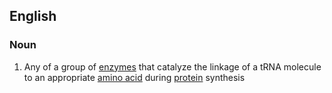 ==English==

===Noun===
{{wikipedia}}
{{en-noun|head=[[aminoacyl]] [[tRNA]] [[synthetase]]}}

# {{context|enzyme|lang=en}} Any of a group of [[enzyme]]s that catalyze the linkage of a tRNA molecule to an appropriate [[amino acid]] during [[protein]] synthesis
